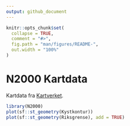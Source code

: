 ```yaml
---
output: github_document
---
```


<!-- README.md is generated from README.Rmd. Please edit that file -->

```r
knitr::opts_chunk$set(
  collapse = TRUE,
  comment = "#>",
  fig.path = "man/figures/README-",
  out.width = "100%"
)
```

# N2000 Kartdata

Kartdata fra [Kartverket](https://kartverket.no/).

```r
library(N2000)
plot(sf::st_geometry(Kystkontur))
plot(sf::st_geometry(Riksgrense), add = TRUE)
```
